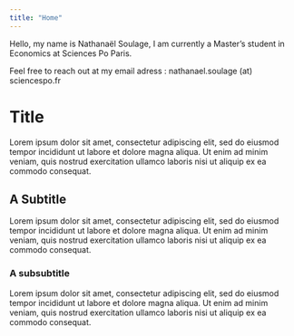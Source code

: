 ```yaml
---
title: "Home"
---
```


Hello, my name is Nathanaël Soulage, I am currently a Master's student in Economics at Sciences Po Paris. 

Feel free to reach out at my email adress : nathanael.soulage (at) sciencespo.fr 


# Title 

Lorem ipsum dolor sit amet, consectetur adipiscing elit,
sed do eiusmod tempor incididunt ut labore et dolore magna aliqua.
Ut enim ad minim veniam, quis nostrud exercitation ullamco laboris 
nisi ut aliquip ex ea commodo consequat.

## A Subtitle 

Lorem ipsum dolor sit amet, consectetur adipiscing elit,
sed do eiusmod tempor incididunt ut labore et dolore magna aliqua.
Ut enim ad minim veniam, quis nostrud exercitation ullamco laboris 
nisi ut aliquip ex ea commodo consequat.

### A subsubtitle 

Lorem ipsum dolor sit amet, consectetur adipiscing elit,
sed do eiusmod tempor incididunt ut labore et dolore magna aliqua.
Ut enim ad minim veniam, quis nostrud exercitation ullamco laboris 
nisi ut aliquip ex ea commodo consequat.

